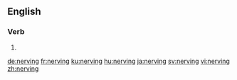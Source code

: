 ==English==

===Verb===
{{head|en|present participle}}

# {{present participle of|nerve|lang=en|nocat=1}}

[[de:nerving]]
[[fr:nerving]]
[[ku:nerving]]
[[hu:nerving]]
[[ja:nerving]]
[[sv:nerving]]
[[vi:nerving]]
[[zh:nerving]]